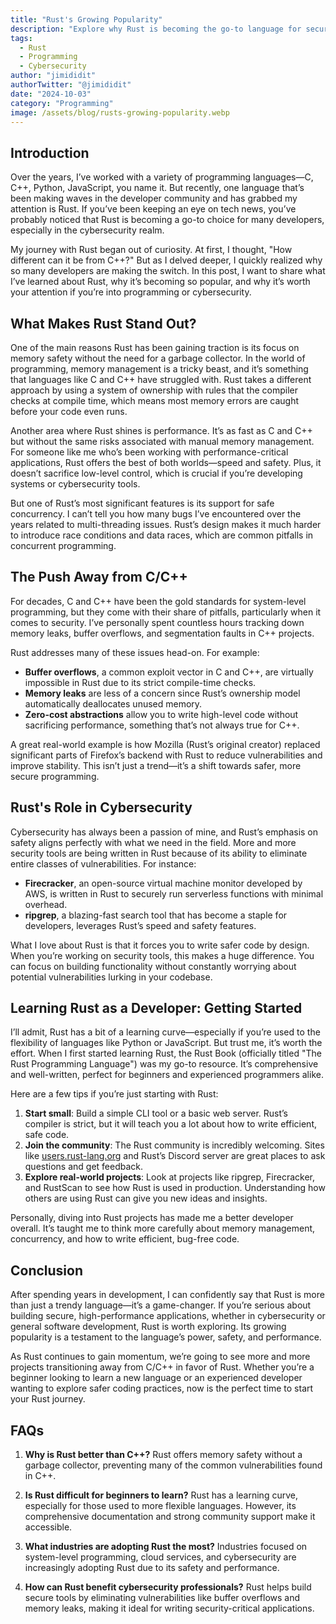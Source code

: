 ```yaml
---
title: "Rust's Growing Popularity"
description: "Explore why Rust is becoming the go-to language for secure and efficient programming, particularly in cybersecurity."
tags:
  - Rust
  - Programming
  - Cybersecurity
author: "jimididit"
authorTwitter: "@jimididit"
date: "2024-10-03"
category: "Programming"
image: /assets/blog/rusts-growing-popularity.webp
---
```


## Introduction

Over the years, I’ve worked with a variety of programming languages—C, C++, Python, JavaScript, you name it. But recently, one language that’s been making waves in the developer community and has grabbed my attention is Rust. If you’ve been keeping an eye on tech news, you’ve probably noticed that Rust is becoming a go-to choice for many developers, especially in the cybersecurity realm.

My journey with Rust began out of curiosity. At first, I thought, "How different can it be from C++?" But as I delved deeper, I quickly realized why so many developers are making the switch. In this post, I want to share what I’ve learned about Rust, why it’s becoming so popular, and why it’s worth your attention if you’re into programming or cybersecurity.

## What Makes Rust Stand Out?

One of the main reasons Rust has been gaining traction is its focus on memory safety without the need for a garbage collector. In the world of programming, memory management is a tricky beast, and it’s something that languages like C and C++ have struggled with. Rust takes a different approach by using a system of ownership with rules that the compiler checks at compile time, which means most memory errors are caught before your code even runs.

Another area where Rust shines is performance. It’s as fast as C and C++ but without the same risks associated with manual memory management. For someone like me who’s been working with performance-critical applications, Rust offers the best of both worlds—speed and safety. Plus, it doesn’t sacrifice low-level control, which is crucial if you’re developing systems or cybersecurity tools.

But one of Rust’s most significant features is its support for safe concurrency. I can’t tell you how many bugs I’ve encountered over the years related to multi-threading issues. Rust’s design makes it much harder to introduce race conditions and data races, which are common pitfalls in concurrent programming.

## The Push Away from C/C++

For decades, C and C++ have been the gold standards for system-level programming, but they come with their share of pitfalls, particularly when it comes to security. I’ve personally spent countless hours tracking down memory leaks, buffer overflows, and segmentation faults in C++ projects.

Rust addresses many of these issues head-on. For example:

- **Buffer overflows**, a common exploit vector in C and C++, are virtually impossible in Rust due to its strict compile-time checks.
- **Memory leaks** are less of a concern since Rust’s ownership model automatically deallocates unused memory.
- **Zero-cost abstractions** allow you to write high-level code without sacrificing performance, something that’s not always true for C++.

A great real-world example is how Mozilla (Rust’s original creator) replaced significant parts of Firefox’s backend with Rust to reduce vulnerabilities and improve stability. This isn’t just a trend—it’s a shift towards safer, more secure programming.

## Rust's Role in Cybersecurity

Cybersecurity has always been a passion of mine, and Rust’s emphasis on safety aligns perfectly with what we need in the field. More and more security tools are being written in Rust because of its ability to eliminate entire classes of vulnerabilities. For instance:

- **Firecracker**, an open-source virtual machine monitor developed by AWS, is written in Rust to securely run serverless functions with minimal overhead.
- **ripgrep**, a blazing-fast search tool that has become a staple for developers, leverages Rust’s speed and safety features.

What I love about Rust is that it forces you to write safer code by design. When you’re working on security tools, this makes a huge difference. You can focus on building functionality without constantly worrying about potential vulnerabilities lurking in your codebase.

## Learning Rust as a Developer: Getting Started

I’ll admit, Rust has a bit of a learning curve—especially if you’re used to the flexibility of languages like Python or JavaScript. But trust me, it’s worth the effort. When I first started learning Rust, the Rust Book (officially titled "The Rust Programming Language") was my go-to resource. It’s comprehensive and well-written, perfect for beginners and experienced programmers alike.

Here are a few tips if you’re just starting with Rust:

1. **Start small**: Build a simple CLI tool or a basic web server. Rust’s compiler is strict, but it will teach you a lot about how to write efficient, safe code.
2. **Join the community**: The Rust community is incredibly welcoming. Sites like [users.rust-lang.org](https://users.rust-lang.org) and Rust’s Discord server are great places to ask questions and get feedback.
3. **Explore real-world projects**: Look at projects like ripgrep, Firecracker, and RustScan to see how Rust is used in production. Understanding how others are using Rust can give you new ideas and insights.

Personally, diving into Rust projects has made me a better developer overall. It’s taught me to think more carefully about memory management, concurrency, and how to write efficient, bug-free code.

## Conclusion

After spending years in development, I can confidently say that Rust is more than just a trendy language—it’s a game-changer. If you’re serious about building secure, high-performance applications, whether in cybersecurity or general software development, Rust is worth exploring. Its growing popularity is a testament to the language’s power, safety, and performance.

As Rust continues to gain momentum, we’re going to see more and more projects transitioning away from C/C++ in favor of Rust. Whether you’re a beginner looking to learn a new language or an experienced developer wanting to explore safer coding practices, now is the perfect time to start your Rust journey.

## FAQs

1. **Why is Rust better than C++?**
   Rust offers memory safety without a garbage collector, preventing many of the common vulnerabilities found in C++.

2. **Is Rust difficult for beginners to learn?**
   Rust has a learning curve, especially for those used to more flexible languages. However, its comprehensive documentation and strong community support make it accessible.

3. **What industries are adopting Rust the most?**
   Industries focused on system-level programming, cloud services, and cybersecurity are increasingly adopting Rust due to its safety and performance.

4. **How can Rust benefit cybersecurity professionals?**
   Rust helps build secure tools by eliminating vulnerabilities like buffer overflows and memory leaks, making it ideal for writing security-critical applications.
